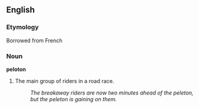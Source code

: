 ==English==

===Etymology===
Borrowed from French

===Noun===
'''peloton'''

# {{cycling}} The main group of riders in a road race.
#: ''The breakaway riders are now two minutes ahead of the peleton, but the peleton is gaining on them.''